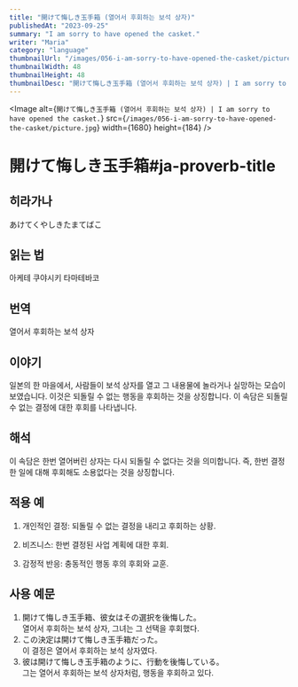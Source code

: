 ```yaml
---
title: "開けて悔しき玉手箱 (열어서 후회하는 보석 상자)"
publishedAt: "2023-09-25"
summary: "I am sorry to have opened the casket."
writer: "Maria"
category: "language"
thumbnailUrl: "/images/056-i-am-sorry-to-have-opened-the-casket/picture.jpg"
thumbnailWidth: 48
thumbnailHeight: 48
thumbnailDesc: "開けて悔しき玉手箱 (열어서 후회하는 보석 상자) | I am sorry to have opened the casket."
---
```


<Image
  alt={`開けて悔しき玉手箱 (열어서 후회하는 보석 상자) | I am sorry to have opened the casket.`}
  src={`/images/056-i-am-sorry-to-have-opened-the-casket/picture.jpg`}
  width={1680}
  height={184}
/>

# 開けて悔しき玉手箱#ja-proverb-title

## 히라가나

あけてくやしきたまてばこ

## 읽는 법

아케테 쿠야시키 타마테바코

## 번역

열어서 후회하는 보석 상자

## 이야기

일본의 한 마을에서, 사람들이 보석 상자를 열고 그 내용물에 놀라거나 실망하는 모습이 보였습니다. 이것은 되돌릴 수 없는 행동을 후회하는 것을 상징합니다. 이 속담은 되돌릴 수 없는 결정에 대한 후회를 나타냅니다.

## 해석

이 속담은 한번 열어버린 상자는 다시 되돌릴 수 없다는 것을 의미합니다. 즉, 한번 결정한 일에 대해 후회해도 소용없다는 것을 상징합니다.

## 적용 예

1. 개인적인 결정: 되돌릴 수 없는 결정을 내리고 후회하는 상황.

2. 비즈니스: 한번 결정된 사업 계획에 대한 후회.

3. 감정적 반응: 충동적인 행동 후의 후회와 교훈.

## 사용 예문

1. 開けて悔しき玉手箱、彼女はその選択を後悔した。<br /> 열어서 후회하는 보석 상자, 그녀는 그 선택을 후회했다.
2. この決定は開けて悔しき玉手箱だった。<br /> 이 결정은 열어서 후회하는 보석 상자였다.
3. 彼は開けて悔しき玉手箱のように、行動を後悔している。<br /> 그는 열어서 후회하는 보석 상자처럼, 행동을 후회하고 있다.
